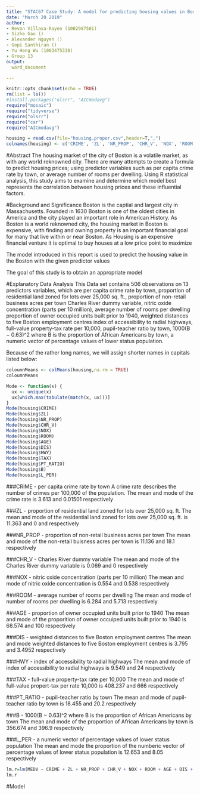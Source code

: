 ```yaml
---
title: "STAC67 Case Study: A model for predicting housing values in Boston"
date: "March 20 2019"
author: 
- Revon Villava-Rayen (1002987501)
- Sizhe Gao ()
- Alexander Nguyen ()
- Gopi Santhiran ()
- Yu Heng Wu (1003475330)
- Group 13 
output: 
  word_document

---
```


```r
knitr::opts_chunk$set(echo = TRUE)
rm(list = ls())
#install.packages("olsrr", "AICmodavg")
require("mosaic")
require("tidyverse")
require("olsrr")
require("car")
require("AICmodavg")
```

```r
housing = read.csv(file="housing.proper.csv",header=T,",")
colnames(housing) <- c('CRIME', 'ZL', 'NR_PROP', 'CHR_V', 'NOX', 'ROOM', 'AGE', 'DIS', 'HWY', 'TAX', 'PT_RATIO', 'B', 'L_PER', 'MEDV')
```

#Abstract
The housing market of the city of Boston is a volatile market, as with any world reknowned city. There are many attempts to create a formula to predict housing prices; using predictor variables such as per capita crime rate by town, or average number of rooms per dwelling. Using R statistical analysis, this study aims to examine and determine which model best represents the correlation between housing prices and these influential factors.



#Background and Significance
Boston is the captial and largest city in Massachusetts. Founded in 1630 Boston is one of the oldest cities in America and the city played an important role in American History. As Boston is a world reknowned city, the housing market in Boston is expensive, with finding and owning property is an important financial goal for many that live within or near Boston. As Housing is an expensive financial venture it is optimal to buy houses at a low price point to maximize 

The model introduced in this report is used to predict the housing value in the Boston with the given predictor values 

The goal of this study is to obtain an appropriate model 


#Explanatory Data Analysis
This Data set contains 506 observations on 13 predictors variables, which are per capita crime rate by town, proportion of residential land zoned for lots over 25,000 sq. ft., proportion of non-retail business acres per town
Charles River dummy variable, nitric oxide concentration (parts per 10 million), average number of rooms per dwelling
proportion of owner occupied units built prior to 1940, weighted distances to five Boston employment centres
index of accessibility to radial highways, full-value property-tax rate per 10,000, pupil-teacher ratio by town, 1000(B − 0.63)^2 where B is the proportion of African Americans by town, a numeric vector of percentage values of lower status population.

Because of the rather long names, we will assign shorter names in capitals listed below: 

```r
coloumnMeans <- colMeans(housing,na.rm = TRUE)
coloumnMeans

Mode <- function(x) {
  ux <- unique(x)
  ux[which.max(tabulate(match(x, ux)))]
}
Mode(housing$CRIME)
Mode(housing$ZL)
Mode(housing$NR_PROP)
Mode(housing$CHR_V)
Mode(housing$NOX)
Mode(housing$ROOM)
Mode(housing$AGE)
Mode(housing$DIS)
Mode(housing$HWY)
Mode(housing$TAX)
Mode(housing$PT_RATIO)
Mode(housing$B)
Mode(housing$L_PER)
``` 
###CRIME - per capita crime rate by town
A crime rate describes the number of crimes per 100,000 of the population. The mean and mode of the crime rate is 3.613 and 0.01501 respectively 

###ZL - proportion of residential land zoned for lots over 25,000 sq. ft.
The mean and mode of the residential land zoned for lots over 25,000 sq. ft. is 11.363 and 0 and respectively 

###NR_PROP - proportion of non-retail business acres per town
The mean and mode of the non-retail buisness acres per town is 11.136 and 18.1 respectively 

###CHR_V - Charles River dummy variable
The mean and mode of the Charles River dummy variable is 0.069 and 0 respectively 

###NOX - nitric oxide concentration (parts per 10 million)
The mean and mode of nitric oxide concentration is 0.554 and 0.538 respectively 

###ROOM - average number of rooms per dwelling
The mean and mode of number of rooms per dwelling is 6.284 and 5.713 respectively 

###AGE - proportion of owner occupied units built prior to 1940
The mean and mode of the proporition of owner occuiped units built prior to 1940 is 68.574 and 100 respectively

###DIS - weighted distances to five Boston employment centres
The mean and mode weighted distances to five Boston employment centres is 3.795 and 3.4952 respectively 

###HWY - index of accessibility to radial highways
The mean and mode of index of accessibility to radial highways is 9.549 and 24 respectively 

###TAX - full-value property-tax rate per 10,000
The mean and mode of full-value propert-tax per rate 10,000 is 408.237 and 666 respectively 

###PT_RATIO - pupil-teacher ratio by town
The mean and mode of pupil-teacher ratio by town is 18.455 and 20.2 respectively 

###B - 1000(B − 0.63)^2 where B is the proportion of African Americans by town
The mean and mode of the proportion of African Americans by town is 356.674 and 396.9 respectively

###L_PER - a numeric vector of percentage values of lower status population
The mean and mode the proportion of the numberic vector of percentage values of lower status population is 12.653 and 8.05 respectively

```r
lm.r=lm(MEDV ~ CRIME + ZL + NR_PROP + CHR_V + NOX + ROOM + AGE + DIS + HWY + TAX + PT_RATIO + B + L_PER, data=housing)
lm.r
```



#Model 




